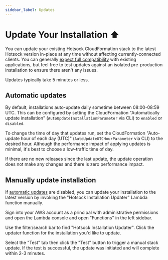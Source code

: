 ```yaml
---
sidebar_label: Updates
---
```


# Update Your Installation ⬆️

You can update your existing Hotsock CloudFormation stack to the latest Hotsock version in-place at any time without affecting currently-connected clients. You can generally [expect full compatibility](./versioning.mdx) with existing applications, but feel free to test updates against an isolated pre-production installation to ensure there aren't any issues.

Updates typically take 5 minutes or less.

## Automatic updates

By default, installations auto-update daily sometime between 08:00-08:59 UTC. This can be configured by setting the CloudFormation "Automatically update installation" (`AutoUpdateInstallationParameter` via CLI) to `enabled` or `disabled`.

To change the time of day that updates run, set the CloudFormation "Auto-update hour of each day (UTC)" (`AutoUpdateUTCHourParameter` via CLI) to the desired hour. Although the performance impact of applying updates is minimal, it's best to choose a low-traffic time of day.

If there are no new releases since the last update, the update operation does not make any changes and there is zero performance impact.

## Manually update installation

If [automatic updates](#automatic-updates) are disabled, you can update your installation to the latest version by invoking the "Hotsock Installation Updater" Lambda function manually.

Sign into your AWS account as a principal with administrative permissions and open the Lambda console and open "Functions" in the left sidebar.

Use the filter/search bar to find "Hotsock Installation Updater". Click the updater function for the installation you'd like to update.

Select the "Test" tab then click the "Test" button to trigger a manual stack update. If the test is successful, the update was initiated and will complete within 2-3 minutes.
